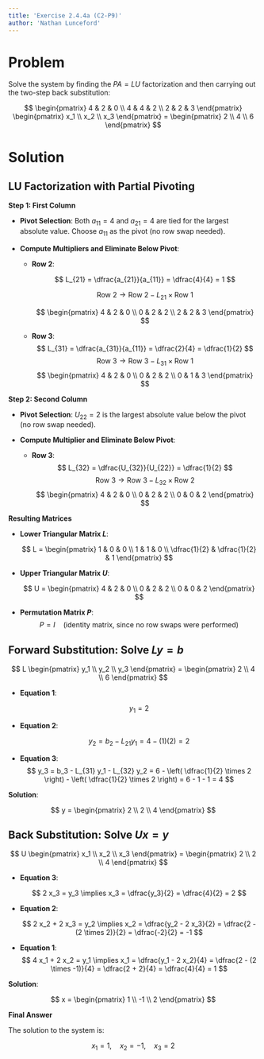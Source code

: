```yaml
---
title: 'Exercise 2.4.4a (C2-P9)'
author: 'Nathan Lunceford'
---
```


# **Problem**

Solve the system by finding the $PA = LU$ factorization and then carrying out the two-step back substitution:

$$
\begin{pmatrix} 4 & 2 & 0 \\ 4 & 4 & 2 \\ 2 & 2 & 3 \end{pmatrix} \begin{pmatrix} x_1 \\ x_2 \\ x_3 \end{pmatrix} = \begin{pmatrix} 2 \\ 4 \\ 6 \end{pmatrix}
$$

# **Solution**

## LU Factorization with Partial Pivoting

**Step 1: First Column**

- **Pivot Selection**: Both $a_{11} = 4$ and $a_{21} = 4$ are tied for the largest absolute value. Choose $a_{11}$ as the pivot (no row swap needed).

- **Compute Multipliers and Eliminate Below Pivot**:

  - **Row 2**:

    $$
    L_{21} = \dfrac{a_{21}}{a_{11}} = \dfrac{4}{4} = 1
    $$

    $$
    \text{Row 2} \rightarrow \text{Row 2} - L_{21} \times \text{Row 1}
    $$

    $$
    \begin{pmatrix} 4 & 2 & 0 \\ 0 & 2 & 2 \\ 2 & 2 & 3 \end{pmatrix}
    $$

  - **Row 3**:
    $$
    L_{31} = \dfrac{a_{31}}{a_{11}} = \dfrac{2}{4} = \dfrac{1}{2}
    $$
    $$
    \text{Row 3} \rightarrow \text{Row 3} - L_{31} \times \text{Row 1}
    $$
    $$
    \begin{pmatrix} 4 & 2 & 0 \\ 0 & 2 & 2 \\ 0 & 1 & 3 \end{pmatrix}
    $$

**Step 2: Second Column**

- **Pivot Selection**: $U_{22} = 2$ is the largest absolute value below the pivot (no row swap needed).

- **Compute Multiplier and Eliminate Below Pivot**:

  - **Row 3**:
    $$
    L_{32} = \dfrac{U_{32}}{U_{22}} = \dfrac{1}{2}
    $$
    $$
    \text{Row 3} \rightarrow \text{Row 3} - L_{32} \times \text{Row 2}
    $$
    $$
    \begin{pmatrix} 4 & 2 & 0 \\ 0 & 2 & 2 \\ 0 & 0 & 2 \end{pmatrix}
    $$

**Resulting Matrices**

- **Lower Triangular Matrix $L$**:

  $$
  L = \begin{pmatrix}
  1 & 0 & 0 \\
  1 & 1 & 0 \\
  \dfrac{1}{2} & \dfrac{1}{2} & 1
  \end{pmatrix}
  $$

- **Upper Triangular Matrix $U$**:

  $$
  U = \begin{pmatrix}
  4 & 2 & 0 \\
  0 & 2 & 2 \\
  0 & 0 & 2
  \end{pmatrix}
  $$

- **Permutation Matrix $P$**:
  $$
  P = I \quad (\text{identity matrix, since no row swaps were performed})
  $$

## Forward Substitution: Solve $Ly = b$

$$
L \begin{pmatrix} y_1 \\ y_2 \\ y_3 \end{pmatrix} = \begin{pmatrix} 2 \\ 4 \\ 6 \end{pmatrix}
$$

- **Equation 1**:

  $$
  y_1 = 2
  $$

- **Equation 2**:

  $$
  y_2 = b_2 - L_{21} y_1 = 4 - (1)(2) = 2
  $$

- **Equation 3**:
  $$
  y_3 = b_3 - L_{31} y_1 - L_{32} y_2 = 6 - \left( \dfrac{1}{2} \times 2 \right) - \left( \dfrac{1}{2} \times 2 \right) = 6 - 1 - 1 = 4
  $$

**Solution**:

$$
y = \begin{pmatrix} 2 \\ 2 \\ 4 \end{pmatrix}
$$

## Back Substitution: Solve $Ux = y$

$$
U \begin{pmatrix} x_1 \\ x_2 \\ x_3 \end{pmatrix} = \begin{pmatrix} 2 \\ 2 \\ 4 \end{pmatrix}
$$

- **Equation 3**:

  $$
  2 x_3 = y_3 \implies x_3 = \dfrac{y_3}{2} = \dfrac{4}{2} = 2
  $$

- **Equation 2**:

  $$
  2 x_2 + 2 x_3 = y_2 \implies x_2 = \dfrac{y_2 - 2 x_3}{2} = \dfrac{2 - (2 \times 2)}{2} = \dfrac{-2}{2} = -1
  $$

- **Equation 1**:
  $$
  4 x_1 + 2 x_2 = y_1 \implies x_1 = \dfrac{y_1 - 2 x_2}{4} = \dfrac{2 - (2 \times -1)}{4} = \dfrac{2 + 2}{4} = \dfrac{4}{4} = 1
  $$

**Solution**:

$$
x = \begin{pmatrix} 1 \\ -1 \\ 2 \end{pmatrix}
$$

**Final Answer**

The solution to the system is:

$$
x_1 = 1, \quad x_2 = -1, \quad x_3 = 2
$$
